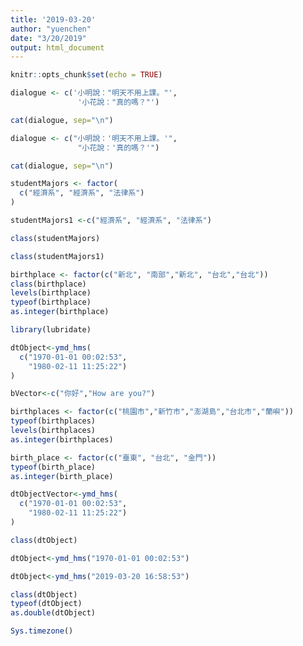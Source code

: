 ```yaml
---
title: '2019-03-20'
author: "yuenchen"
date: "3/20/2019"
output: html_document
---
```


```r
knitr::opts_chunk$set(echo = TRUE)
```

```r
dialogue <- c('小明說："明天不用上課。"',
               '小花說："真的嗎？"')

cat(dialogue, sep="\n")
```

```r
dialogue <- c("小明說：'明天不用上課。'",
               "小花說：'真的嗎？'")

cat(dialogue, sep="\n")
```
```r
studentMajors <- factor(
  c("經濟系", "經濟系", "法律系")
)
```

```r
studentMajors1 <-c("經濟系", "經濟系", "法律系")

```
```r
class(studentMajors)
```

```r
class(studentMajors1)
```

```r
birthplace <- factor(c("新北", "南部","新北", "台北","台北"))
class(birthplace)
levels(birthplace)
typeof(birthplace)
as.integer(birthplace)
```
```r
library(lubridate)
```
```r
dtObject<-ymd_hms(
  c("1970-01-01 00:02:53",
    "1980-02-11 11:25:22") 
)
```

```r
bVector<-c("你好","How are you?")
```




```r
birthplaces <- factor(c("桃園市","新竹市","澎湖島","台北市","蘭嶼"))
typeof(birthplaces)
levels(birthplaces)
as.integer(birthplaces)
```

```r
birth_place <- factor(c("臺東", "台北", "金門"))
typeof(birth_place)
as.integer(birth_place)
```


```r
dtObjectVector<-ymd_hms(
  c("1970-01-01 00:02:53",
    "1980-02-11 11:25:22")
)
```

```r
class(dtObject)
```

```r
dtObject<-ymd_hms("1970-01-01 00:02:53") 
```

```r
dtObject<-ymd_hms("2019-03-20 16:58:53") 

class(dtObject)
typeof(dtObject)
as.double(dtObject)
```


```r
Sys.timezone()
```

